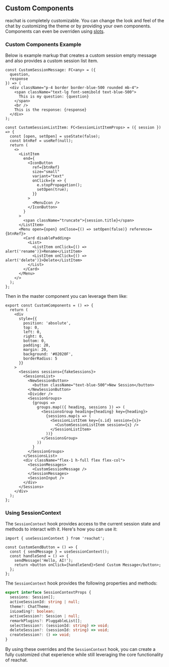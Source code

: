## Custom Components
reachat is completely customizable. You can change the look and feel of the chat by
customizing the theme or by providing your own components. Components can even be overriden using
[slots](https://radix-ui.com/docs/primitives/slots).

### Custom Components Example
Below is example markup that creates a custom session empty message and also
provides a custom session list item.

```tsx
const CustomSessionMessage: FC<any> = ({
  question,
  response
}) => (
  <div className="p-4 border border-blue-500 rounded mb-4">
    <span className="text-lg font-semibold text-blue-500">
      This is my question: {question}
    </span>
    <br />
    This is the response: {response}
  </div>
);

const CustomSessionListItem: FC<SessionListItemProps> = ({ session }) => {
  const [open, setOpen] = useState(false);
  const btnRef = useRef(null);
  return (
    <>
      <ListItem
        end={
          <IconButton
            ref={btnRef}
            size="small"
            variant="text"
            onClick={e => {
              e.stopPropagation();
              setOpen(true);
            }}
          >
            <MenuIcon />
          </IconButton>
        }
      >
        <span className="truncate">{session.title}</span>
      </ListItem>
      <Menu open={open} onClose={() => setOpen(false)} reference={btnRef}>
        <Card disablePadding>
          <List>
            <ListItem onClick={() => alert('rename')}>Rename</ListItem>
            <ListItem onClick={() => alert('delete')}>Delete</ListItem>
          </List>
        </Card>
      </Menu>
    </>
  );
};
```

Then in the master component you can leverage them like:

```tsx
export const CustomComponents = () => {
  return (
    <div
      style={{
        position: 'absolute',
        top: 0,
        left: 0,
        right: 0,
        bottom: 0,
        padding: 20,
        margin: 20,
        background: '#02020F',
        borderRadius: 5
      }}
    >
      <Sessions sessions={fakeSessions}>
        <SessionsList>
          <NewSessionButton>
            <button className="text-blue-500">New Session</button>
          </NewSessionButton>
          <Divider />
          <SessionGroups>
            {groups =>
              groups.map(({ heading, sessions }) => (
                <SessionsGroup heading={heading} key={heading}>
                  {sessions.map(s => (
                    <SessionListItem key={s.id} session={s}>
                      <CustomSessionListItem session={s} />
                    </SessionListItem>
                  ))}
                </SessionsGroup>
              ))
            }
          </SessionGroups>
        </SessionsList>
        <div className="flex-1 h-full flex flex-col">
          <SessionMessages>
            <CustomSessionMessage />
          </SessionMessages>
          <SessionInput />
        </div>
      </Sessions>
    </div>
  );
};
```

### Using SessionContext
The `SessionContext` hook provides access to the current session state and methods to
interact with it. Here's how you can use it:

```tsx
import { useSessionContext } from 'reachat';

const CustomSendButton = () => {
  const { sendMessage } = useSessionContext();
  const handleSend = () => {
    sendMessage('Hello, AI!');
    return <button onClick={handleSend}>Send Custom Message</button>;
  };
};
```

The `SessionContext` hook provides the following properties and methods:

```ts
export interface SessionContextProps {
  sessions: Session[];
  activeSessionId: string | null;
  theme?: ChatTheme;
  isLoading?: boolean;
  activeSession?: Session | null;
  remarkPlugins?: PluggableList[];
  selectSession?: (sessionId: string) => void;
  deleteSession?: (sessionId: string) => void;
  createSession?: () => void;
}
```

By using these overrides and the `SessionContext` hook, you can create a fully customized chat
experience while still leveraging the core functionality of reachat.
